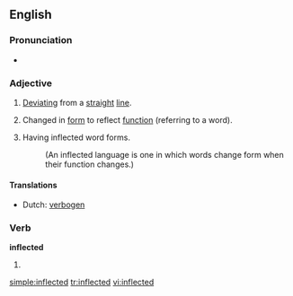 ==English==

===Pronunciation===
*{{audio|en-us-inflected.ogg|Audio (US)}}

===Adjective===
{{en-adj}}

# [[deviate|Deviating]] from a [[straight]] [[line]]. 
# {{grammar}} Changed in [[form]] to reflect [[function]] (referring to a word).
# {{linguistics}} Having inflected word forms. 
#:(An inflected language is one in which words change form when their function changes.)

====Translations====
{{trans-top|(grammar)}}
* Dutch: [[verbogen]]
{{trans-mid}}
{{trans-bottom}}

===Verb===
'''inflected'''

# {{past of|[[inflect]]}}

[[simple:inflected]]
[[tr:inflected]]
[[vi:inflected]]
